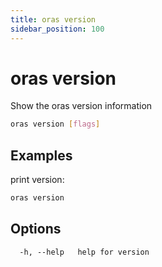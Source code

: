 ```yaml
---
title: oras version
sidebar_position: 100
---
```


# oras version

Show the oras version information

```bash
oras version [flags]
```

## Examples

print version:

```bash
oras version
```

## Options

```
  -h, --help   help for version
```
